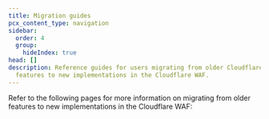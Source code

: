 ```yaml
---
title: Migration guides
pcx_content_type: navigation
sidebar:
  order: 4
  group:
    hideIndex: true
head: []
description: Reference guides for users migrating from older Cloudflare
  features to new implementations in the Cloudflare WAF.
---
```



Refer to the following pages for more information on migrating from older features to new implementations in the Cloudflare WAF:

<DirectoryListing />

